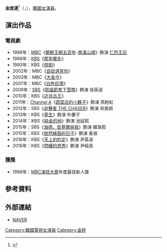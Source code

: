 {{藝人
|姓名 = 金度連
|類型 = 女演員
|圖片 = 
|圖片尺寸 = 
|圖片簡介 = 
|本名 = 
|外文名 = 김도연
|外文 = ko
|羅馬拼音 = Kim Do Yun
|英文名 =
|暱稱 =
|其他藝名 = 
|國籍 = {{KOR}}
|出生日期 = {{birth_date_and_age|1966|1|19}}
|出生地點 = {{KOR}}
|職業 = [[演員|演員]]
|語言 = [[韓語|韓語]]
|教育程度 = [[安養藝術高中|安養藝術高中]]<br />[[新丘大學|新丘大學]]電影戲劇系
|宗教信仰 = 
|出道日期 = 1982年
|活躍年代 =
|唱片公司 = 
|經紀公司 = 
|網站 = 
|相關團體 = 
|出道作品 = 
|代表作品 = 
}}

'''金度連'''<ref>{{cite news|url=https://newslibrary.naver.com/viewer/index.nhn?articleId=1988011500329212001&editNo=3&printCount=1&publishDate=1988-01-15&officeId=00032&pageNo=12&printNo=13015&publishType=00020|title=탤런트 李(이)덕화·崔(최)수지 가수 李(이)문세·李(이)선희|publisher=[[京鄉新聞|京鄉新聞]]|author=朴聖洙|date=1988-01-15|accessdate=2021-03-01}}</ref>（{{lang-ko|'''김도연'''}}，{{bd|1966年|1月19日}}），[[韓國|韓國]][[女演員|女演員]]。

== 演出作品 ==
=== 電視劇 ===
*1986年：[[文化廣播_(韓國)|MBC]]《[[朝鮮王朝五百年|朝鮮王朝五百年]]-[[南漢山城_(電視劇)|南漢山城]]》飾演 [[仁烈王后|仁烈王后]]
*1988年：[[韓國放送公社|KBS]]《[[那年暖冬|那年暖冬]]》
*1993年：KBS《[[飛劍|飛劍]]》
*2002年：MBC《[[自從遇見你|自從遇見你]]》
*2003年：MBC《[[大長今_(電視劇)|大長今]]》
*2007年：MBC《[[白色巨塔_(2007年韓劇)|白色巨塔]]》
*2009年：[[SBS_(韓國)|SBS]]《[[耶誕節會下雪嗎|耶誕節會下雪嗎]]》飾演 徐英淑
*2010年：KBS《[[近肖古王_(電視劇)|近肖古王]]》
*2011年：[[Channel_A|Channel A]]《[[蔬菜店的小夥子|蔬菜店的小夥子]]》飾演 燕粉紅
*2012年：SBS《[[追擊者_THE_CHASER|追擊者 THE CHASER]]》飾演 宋美妍
*2013年：KBS《[[蔘生|蔘生]]》飾演 朴慶子
*2014年：KBS《[[純金的地|純金的地]]》飾演 池延熙
*2015年：SBS《[[海德、哲基爾與我|海德、哲基爾與我]]》飾演 韓珠熙
*2015年：KBS《[[依然綠茵的日子|依然綠茵的日子]]》飾演 香淑
*2016年：KBS《[[天上的約定|天上的約定]]》飾演 尹英淑
*2016年：KBS《[[閃耀的恩秀|閃耀的恩秀]]》飾演 尹純真

=== 獲獎 ===
*1986年：[[MBC演技大賞|MBC演技大賞]]年度最佳新人獎

== 參考資料 ==
{{reflist}}

== 外部連結 ==
*[http://search.naver.com/search.naver?where=nexearch&sm=tab_etc&ie=utf8&os=96425&pkid=1&query=%ED%83%A4%EB%9F%B0%ED%8A%B8%EA%B9%80%EB%8F%84%EC%97%B0 NAVER] {{Wayback|url=http://search.naver.com/search.naver?where=nexearch&sm=tab_etc&ie=utf8&os=96425&pkid=1&query=%ED%83%A4%EB%9F%B0%ED%8A%B8%EA%B9%80%EB%8F%84%EC%97%B0 |date=20190701041124 }}{{ko}}

{{DEFAULTSORT: Kim Do Yun}}
[[Category:韓國電視女演員|Category:韓國電視女演員]]
[[Category:金姓|Category:金姓]]